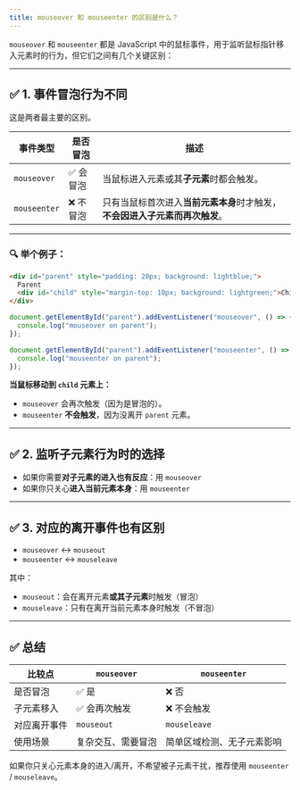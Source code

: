 ```yaml
---
title: mouseover 和 mouseenter 的区别是什么？
---
```


`mouseover` 和 `mouseenter` 都是 JavaScript 中的鼠标事件，用于监听鼠标指针移入元素时的行为，但它们之间有几个关键区别：

---

## ✅ 1. **事件冒泡行为不同**

这是两者最主要的区别。

| 事件类型         | 是否冒泡  | 描述                                         |
| ------------ | ----- | ------------------------------------------ |
| `mouseover`  | ✅ 会冒泡 | 当鼠标进入元素或其**子元素**时都会触发。                     |
| `mouseenter` | ❌ 不冒泡 | 只有当鼠标首次进入**当前元素本身**时才触发，**不会因进入子元素而再次触发**。 |

---

### 🔍 举个例子：

```html
<div id="parent" style="padding: 20px; background: lightblue;">
  Parent
  <div id="child" style="margin-top: 10px; background: lightgreen;">Child</div>
</div>
```

```js
document.getElementById("parent").addEventListener("mouseover", () => {
  console.log("mouseover on parent");
});

document.getElementById("parent").addEventListener("mouseenter", () => {
  console.log("mouseenter on parent");
});
```

**当鼠标移动到 `child` 元素上：**

* `mouseover` 会再次触发（因为是冒泡的）。
* `mouseenter` **不会触发**，因为没离开 `parent` 元素。

---

## ✅ 2. **监听子元素行为时的选择**

* 如果你需要**对子元素的进入也有反应**：用 `mouseover`
* 如果你只关心**进入当前元素本身**：用 `mouseenter`

---

## ✅ 3. **对应的离开事件也有区别**

* `mouseover` ↔ `mouseout`
* `mouseenter` ↔ `mouseleave`

其中：

* `mouseout`：会在离开元素**或其子元素**时触发（冒泡）
* `mouseleave`：只有在离开当前元素本身时触发（不冒泡）

---

## ✅ 总结

| 比较点    | `mouseover` | `mouseenter`  |
| ------ | ----------- | ------------- |
| 是否冒泡   | ✅ 是         | ❌ 否           |
| 子元素移入  | ✅ 会再次触发     | ❌ 不会触发        |
| 对应离开事件 | `mouseout`  | `mouseleave`  |
| 使用场景   | 复杂交互、需要冒泡   | 简单区域检测、无子元素影响 |

如果你只关心元素本身的进入/离开，不希望被子元素干扰，推荐使用 `mouseenter` / `mouseleave`。


